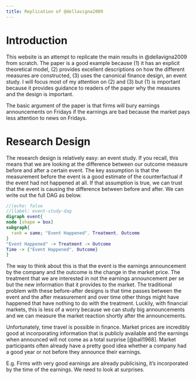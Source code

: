 ```yaml
---
title: Replication of @dellavigna2009
---
```


# Introduction

This website is an attempt to replicate the main results in @dellavigna2009 from scratch. The paper is a good example because (1) it has an explicit theoretical model, (2) provides excellent descriptions on how the different measures are constructed, (3) uses the canonical finance design, an event study. I will focus most of my attention on (2) and (3) but (1) is important because it provides guidance to readers of the paper why the measures and the design is important.

The basic argument of the paper is that firms will bury earnings announcements on Fridays if the earnings are bad because the market pays less attention to news on Fridays.

# Research Design

The research design is relatively easy: an event study. If you recall, this means that we are looking at the difference between our outcome measure before and after a certain event. The key assumption is that the measurement before the event is a good estimate of the counterfactual if the event had not happened at all. If that assumption is true, we can trust that the event is causing the difference between before and after. We can write out the full DAG as below. 

```dot
//|echo: false
//|label: event-study-dag
digraph event{
node [shape = box]
subgraph{
  rank = same; "Event Happened", Treatment, Outcome
}
"Event Happened" -> Treatment -> Outcome
Time -> {"Event Happened", Outcome}
}
```

The way to think about this is that the event is the earnings announcement by the company and the outcome is the change in the market price. The treatment that we are interested in not the earnings announcement per se but the new information that it provides to the market. The traditional problem with these before-after designs is that time passes between the event and the after measurement and over time other things might have happened that have nothing to do with the treatment. Luckily, with financial markets, this is less of a worry because we can study big announcements and we can measure the market reaction shortly after the announcements.

Unfortunately, time travel is possible in finance. Market prices are incredibly good at incorporating information that is publicly available and the earnings when announced will not come as a total surprise [@ball1968]. Market participants often already have a pretty good idea whether a company had a good year or not before they announce their earnings.

E.g. Firms with very good earnings are already publicising, it's incorporated by the time of the earnings. We need to look at surprises.




